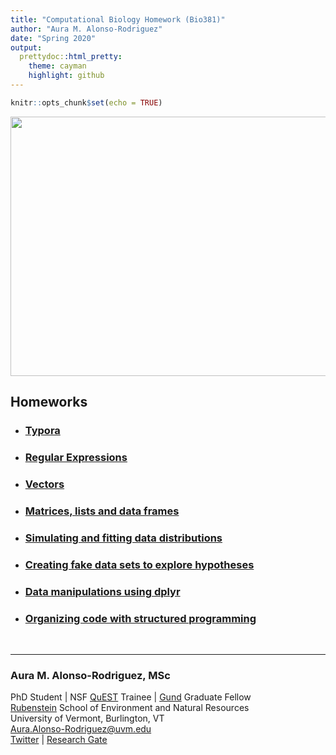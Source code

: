 ```yaml
---
title: "Computational Biology Homework (Bio381)"
author: "Aura M. Alonso-Rodriguez"
date: "Spring 2020"
output: 
  prettydoc::html_pretty:
    theme: cayman
    highlight: github
---
```


```r
knitr::opts_chunk$set(echo = TRUE)
```


<img src="20190928_124334.jpg" width="550" height="415" />


## Homeworks  
* ### [Typora](TyporaPractice.html)
* ### [Regular Expressions](Homework3.html)
* ### [Vectors](Homework4.html)
* ### [Matrices, lists and data frames](Homework5.html)
* ### [Simulating and fitting data distributions](Homework6.html)
* ### [Creating fake data sets to explore hypotheses](Homework7.html)
* ### [Data manipulations using dplyr](Homework8.html)
* ### [Organizing code with structured programming](Homework9.html)

<br />

***

### Aura M. Alonso-Rodriguez, MSc  
PhD Student | NSF [QuEST](https://www.uvm.edu/quest) Trainee | [Gund](https://www.uvm.edu/gund) Graduate Fellow  
[Rubenstein](https://www.uvm.edu/rsenr) School of Environment and Natural Resources  
University of Vermont, Burlington, VT  
<Aura.Alonso-Rodriguez@uvm.edu>  
[Twitter](https://twitter.com/AuraAlonsoRodz) |
[Research Gate](https://www.researchgate.net/profile/Aura_Alonso-Rodriguez)  


